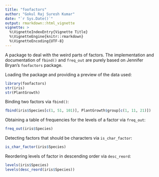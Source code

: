 ```yaml
---
title: "foofactors"
author: "Gokul Raj Suresh Kumar"
date: "`r Sys.Date()`"
output: rmarkdown::html_vignette
vignette: >
  %\VignetteIndexEntry{Vignette Title}
  %\VignetteEngine{knitr::rmarkdown}
  %\VignetteEncoding{UTF-8}
---
```


A package to deal with the weird parts of factors. The implementation and documentation of `fbind()` and `freq_out` are purely based on Jennifer Bryan's `foofactors` package.

Loading the package and providing a preview of the data used:

```r
library(foofactors)
str(iris)
str(PlantGrowth)
```



Binding two factors via `fbind()`:

```r
fbind(iris$Species[c(1, 51, 101)], PlantGrowth$group[c(1, 11, 21)])
```

Obtaining a table of frequencies for the levels of a factor via `freq_out`:

```r
freq_out(iris$Species)
```

Detecting factors that should be characters via `is_char_factor`:

```r
is_char_factor(iris$Species)
```

Reordering levels of factor in descending order via `desc_reord`:

```r
levels(iris$Species)
levels(desc_reord(iris$Species))
```


